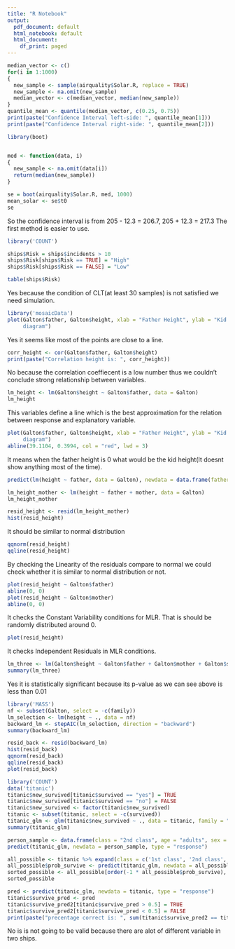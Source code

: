 ```yaml
---
title: "R Notebook"
output:
  pdf_document: default
  html_notebook: default
  html_document:
    df_print: paged
---
```


```r
median_vector <- c()
for(i in 1:1000)
{
  new_sample <- sample(airquality$Solar.R, replace = TRUE)
  new_sample <- na.omit(new_sample)
  median_vector <- c(median_vector, median(new_sample))
}
quantile_mean <- quantile(median_vector, c(0.25, 0.75))
print(paste("Confidence Interval left-side: ", quantile_mean[1]))
print(paste("Confidence Interval right-side: ", quantile_mean[2]))
```

```r
library(boot)


med <- function(data, i)
{
  new_sample <- na.omit(data[i])
  return(median(new_sample))
}

se = boot(airquality$Solar.R, med, 1000)
mean_solar <- se$t0
se
```
So the confidence interval is from 205 - 12.3 = 206.7, 205 + 12.3 = 217.3
The first method is easier to use.

```r
library('COUNT')
```


```r
ships$Risk = ships$incidents > 10
ships$Risk[ships$Risk == TRUE] = "High"
ships$Risk[ships$Risk == FALSE] = "Low"
```


```r
table(ships$Risk)
```
Yes because the condition of CLT(at least 30 samples) is not satisfied we need simulation.

```r
library('mosaicData')
plot(Galton$father, Galton$height, xlab = "Father Height", ylab = "Kid height", main = "Father hight and his child height 
     diagram")
```

Yes it seems like most of the points are close to a line.

```r
corr_height <- cor(Galton$father, Galton$height)
print(paste("Correlation height is: ", corr_height))
```
No because the correlation coeffiecent is a low number thus we couldn't conclude strong relationship between variables.

```r
lm_height <- lm(Galton$height ~ Galton$father, data = Galton)
lm_height
```

This variables define a line which is the best approximation for the relation between response and explanatory variable.

```r
plot(Galton$father, Galton$height, xlab = "Father Height", ylab = "Kid height", main = "Father hight and his child height 
     diagram")
abline(39.1104, 0.3994, col = "red", lwd = 3)
```
It means when the father height is 0 what would be the kid height(It doesnt show anything most of the time).
```r
predict(lm(height ~ father, data = Galton), newdata = data.frame(father = c(70, 75, 80)))
```

```r
lm_height_mother <- lm(height ~ father + mother, data = Galton)
lm_height_mother
```
```r
resid_height <- resid(lm_height_mother)
hist(resid_height)
```
It should be similar to normal distribution

```r
qqnorm(resid_height)
qqline(resid_height)
```
By checking the Linearity of the residuals compare to normal we could check whether it is similar to normal distribution or not.

```r
plot(resid_height ~ Galton$father)
abline(0, 0)
plot(resid_height ~ Galton$mother)
abline(0, 0)
```
It checks the Constant Variability conditions for MLR. That is should be randomly distributed around 0.

```r
plot(resid_height)
```

It checks Independent Residuals in MLR conditions.

```r
lm_three <- lm(Galton$height ~ Galton$father + Galton$mother + Galton$sex)
summary(lm_three)
```

Yes it is statistically significant because its p-value as we can see above is less than 0.01

```r
library('MASS')
nf <- subset(Galton, select = -c(family))
lm_selection <- lm(height ~ ., data = nf)
backward_lm <- stepAIC(lm_selection, direction = "backward")
summary(backward_lm)
```
```r
resid_back <- resid(backward_lm)
hist(resid_back)
qqnorm(resid_back)
qqline(resid_back)
plot(resid_back)
```
```r
library('COUNT')
data('titanic')
titanic$new_survived[titanic$survived == "yes"] = TRUE
titanic$new_survived[titanic$survived == "no"] = FALSE
titanic$new_survived <- factor(titanic$new_survived)
titanic <- subset(titanic, select = -c(survived))
titanic_glm <- glm(titanic$new_survived ~ ., data = titanic, family = "binomial")
summary(titanic_glm)
```
```r
person_sample <- data.frame(class = "2nd class", age = "adults", sex = "man")
predict(titanic_glm, newdata = person_sample, type = "response")
```
```r
all_possible <- titanic %>% expand(class = c('1st class', '2nd class', '3rd class'), age, sex)
all_possible$prob_survive <- predict(titanic_glm, newdata = all_possible, type = "response")
sorted_possible <- all_possible[order(-1 * all_possible$prob_survive), ]
sorted_possible
```
```r
pred <- predict(titanic_glm, newdata = titanic, type = "response")
titanic$survive_pred <- pred
titanic$survive_pred2[titanic$survive_pred > 0.5] = TRUE
titanic$survive_pred2[titanic$survive_pred < 0.5] = FALSE
print(paste("precentage correct is: ", sum(titanic$survive_pred2 == titanic$new_survived) / nrow(titanic)))
```
No is is not going to be valid because there are alot of different variable in two ships. 
